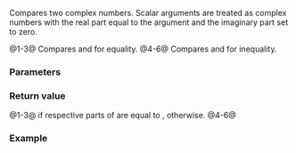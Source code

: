 {{title|1=operator==,!={{dsc small|(std::complex)}}}}
{{cpp/numeric/complex/navbar}}
{{dcl begin}}
{{dcl header|complex}}
{{dcl rev multi|num=1|until1=c++14|dcl1=
template&lt; class T &gt;
bool operator==( const complex&lt;T&gt;&amp; lhs, const complex&lt;T&gt;&amp; rhs );
|dcl2=
template&lt; class T &gt;
constexpr bool operator==( const complex&lt;T&gt;&amp; lhs, const complex&lt;T&gt;&amp; rhs );
}}
{{dcl rev multi|num=2|until1=c++14|dcl1=
template&lt; class T &gt;
bool operator==( const complex&lt;T&gt;&amp; lhs, const T&amp; rhs );
|dcl2=
template&lt; class T &gt;
constexpr bool operator==( const complex&lt;T&gt;&amp; lhs, const T&amp; rhs );
}}
{{dcl rev multi|num=3|until1=c++14|dcl1=
template&lt; class T &gt;
bool operator==( const T&amp; lhs, const complex&lt;T&gt;&amp; rhs );
|until2=c++20|dcl2=
template&lt; class T &gt;
constexpr bool operator==( const T&amp; lhs, const complex&lt;T&gt;&amp; rhs );
}}
{{dcl rev multi|num=4|until1=c++14|dcl1=
template&lt; class T &gt;
bool operator!=( const complex&lt;T&gt;&amp; lhs, const complex&lt;T&gt;&amp; rhs );
|until2=c++20|dcl2=
template&lt; class T &gt;
constexpr bool operator!=( const complex&lt;T&gt;&amp; lhs, const complex&lt;T&gt;&amp; rhs );
}}
{{dcl rev multi|num=5|until1=c++14|dcl1=
template&lt; class T &gt;
bool operator!=( const complex&lt;T&gt;&amp; lhs, const T&amp; rhs );
|until2=c++20|dcl2=
template&lt; class T &gt;
constexpr bool operator!=( const complex&lt;T&gt;&amp; lhs, const T&amp; rhs );
}}
{{dcl rev multi|num=6|until1=c++14|dcl1=
template&lt; class T &gt;
bool operator!=( const T&amp; lhs, const complex&lt;T&gt;&amp; rhs );
|until2=c++20|dcl2=
template&lt; class T &gt;
constexpr bool operator!=( const T&amp; lhs, const complex&lt;T&gt;&amp; rhs );
}}
{{dcl end}}
Compares two complex numbers. Scalar arguments are treated as complex numbers with the real part equal to the argument and the imaginary part set to zero.

@1-3@ Compares {{c|lhs}} and {{c|rhs}} for equality.
@4-6@ Compares {{c|lhs}} and {{c|rhs}} for inequality.

{{rrev|since=c++20|
{{cpp/note synthesized eq}}
}}

===Parameters===
{{par begin}}
{{par|lhs, rhs|the arguments to compare: either both complex numbers or one complex and one scalar of matching type ({{c|float}}, {{c|double}}, {{c|long double}})}}
{{par end}}

===Return value===
@1-3@ {{c|true}} if respective parts of {{c|lhs}} are equal to {{c|rhs}}, {{c|false}} otherwise.
@4-6@ {{c|1=!(lhs == rhs)}}

===Example===
{{example|code=
#include &lt;complex&gt;

int main()
{
    using std::operator""i; // or: using namespace std::complex_literals;

    static_assert(1.0i == 1.0i);
    static_assert(2.0i != 1.0i);

    constexpr std::complex z(1.0, 0.0);
    static_assert(z == 1.0);
    static_assert(1.0 == z);
    static_assert(2.0 != z);
    static_assert(z != 2.0);
}
}}

{{langlinks|es|ja|ru|zh}}